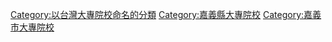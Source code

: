 {{catmore}}

[[Category:以台灣大專院校命名的分類|Category:以台灣大專院校命名的分類]]
[[Category:嘉義縣大專院校|Category:嘉義縣大專院校]]
[[Category:嘉義市大專院校|Category:嘉義市大專院校]]